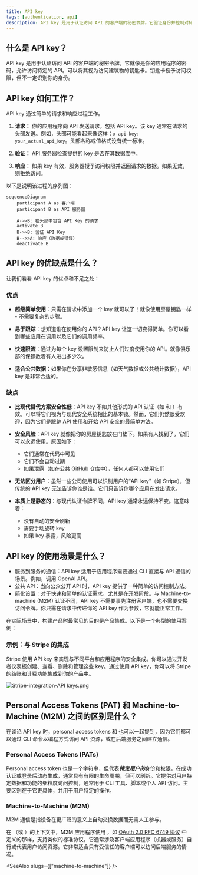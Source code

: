 ```yaml
---
title: API key
tags: [authentication, api]
description: API key 是用于认证访问 API 的客户端的秘密令牌。它验证身份并控制对特定资源的访问，通常用于服务器到服务器的通信或公共数据访问。
---
```


## 什么是 API key？

API key 是用于认证访问 API 的客户端的秘密令牌。它就像是你的应用程序的密码，允许访问特定的 API。可以将其视为访问建筑物的钥匙卡。钥匙卡授予访问权限，但不一定识别你的身份。

## API key 如何工作？

API key 通过简单的请求和响应过程工作。

1. **请求：** 你的应用程序向 API 发送请求，包括 API key。该 key 通常在请求的头部发送。例如，头部可能看起来像这样：`x-api-key: your_actual_api_key`。头部名称或值格式没有统一标准。

2. **验证：** API 服务器检查提供的 key 是否在其数据库中。

3. **响应：** 如果 key 有效，服务器授予访问权限并返回请求的数据。如果无效，则拒绝访问。

以下是说明该过程的序列图：

```mermaid
sequenceDiagram
    participant A as 客户端
    participant B as API 服务器

    A->>B: 在头部中包含 API Key 的请求
    activate B
    B->>B: 验证 API Key
    B-->>A: 响应（数据或错误）
    deactivate B
```

## API key 的优缺点是什么？

让我们看看 API key 的优点和不足之处：

### 优点

- **超级简单使用**：只需在请求中添加一个 key 就可以了！就像使用房屋钥匙一样 - 不需要复杂的步骤。

- **易于跟踪**：想知道谁在使用你的 API？API key 让这一切变得简单。你可以看到哪些应用在调用以及它们的调用频率。

- **快速限流**：通过为每个 key 设置限制来防止人们过度使用你的 API。就像俱乐部的保镖数着有人进出多少次。

- **适合公共数据**：如果你在分享非敏感信息（如天气数据或公共统计数据），API key 是非常合适的。

### 缺点

- **比现代替代方案安全性低**：API key 不如其他形式的 API 认证（如 <Ref slug="oauth-2.0" /> 和 <Ref slug="jwt" />）有效。可以将它们视为与现代安全系统相比的基本锁。然而，它们仍然很受欢迎，因为它们是跟踪 API 使用和开始 API 安全的最简单方法。

- **安全风险**：API key 就像把你的房屋钥匙放在门垫下。如果有人找到了，它们可以永远使用。原因如下：
  - 它们通常在代码中可见
  - 它们不会自动过期
  - 如果泄露（如在公共 GitHub 仓库中），任何人都可以使用它们

- **无法区分用户**：虽然一些公司使用可以识别用户的“API key”（如 Stripe），但传统的 API key 无法告诉你谁是谁。它们只告诉你哪个应用在发出请求。

- **本质上是静态的**：与现代认证令牌不同，API key 通常永远保持不变。这意味着：
  - 没有自动的安全刷新
  - 需要手动旋转 key
  - 如果 key 暴露，风险更高

## API key 的使用场景是什么？

- 服务到服务的通信：API key 适用于应用程序需要通过 CLI 直接与 API 通信的场景。例如，调用 OpenAI API。
- 公共 API：当向公众公开 API 时，API key 提供了一种简单的访问控制方法。
- 简化设置：对于快速和简单的认证需求，尤其是在开发阶段。与 Machine-to-machine (M2M) 认证不同，API key 不需要事先注册客户端，也不需要交换访问令牌。你只需在请求中传递你的 API key 作为参数，它就能正常工作。

在实际场景中，构建产品时最常见的目的是产品集成。以下是一个典型的使用案例：

### 示例：与 Stripe 的集成

Stripe 使用 API key 来实现与不同平台和应用程序的安全集成。你可以通过开发者仪表板创建、查看、删除和管理这些 key。通过使用 API key，你可以将 Stripe 的结账和计费功能集成到你的产品中。

![Stripe-integration-API keys.png](https://uploads.strapi.logto.io/Stripe_integration_API_keys_cb6a2bc679.png)

## Personal Access Tokens (PAT) 和 Machine-to-Machine (M2M) 之间的区别是什么？

在谈论 API key 时，personal access tokens 和 <Ref slug="machine-to-machine" /> 也可以一起提到，因为它们都可以通过 CLI 命令以编程方式访问 API 资源，或在后端服务之间建立通信。

### Personal Access Tokens (PATs)

Personal access token 也是一个字符串，但代表***特定用户的***身份和权限，在成功认证或登录后动态生成，通常具有有限的生命周期，但可以刷新。它提供对用户特定数据和功能的细粒度访问控制，通常用于 CLI 工具、脚本或个人 API 访问。主要区别在于它更具体，并用于用户特定的操作。

### Machine-to-Machine (M2M)

M2M 通信是指设备在更广泛的意义上自动交换数据而无需人工参与。

在 <Ref slug="openid-connect" />（或 <Ref slug="oauth-2.0" />）的上下文中，M2M 应用程序使用 <Ref slug="client-credentials-flow" />，如 [OAuth 2.0 RFC 6749 协议](https://datatracker.ietf.org/doc/html/rfc6749) 中定义的那样，支持类似的标准协议。它通常涉及客户端应用程序（机器或服务）自行或代表用户访问资源。它非常适合只有受信任的客户端可以访问后端服务的情况。

<SeeAlso slugs={["machine-to-machine"]} />